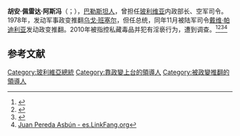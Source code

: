 '''胡安·佩雷达·阿斯冯'''（{{lang-es|Juan Pereda Asbún}}；{{bd|1931年|6月17日|2012年|11月25日|catidx=J}}），[[巴勒斯坦人|巴勒斯坦人]]，曾担任[[玻利维亚|玻利维亚]]内政部长、空军司令。1978年，发动军事政变推翻[[乌戈·班塞尔|乌戈·班塞尔]]，但任总统，同年11月被陆军司令[[戴维·帕迪利亚|戴维·帕迪利亚]]发动政变推翻。2010年被指控私藏毒品并犯有淫亵行为，遭到调查。<ref>{{Cite web |url=http://www.redescuela.org/WikiEscuela/JuanPeredaAsbun |title=Juan Pereda Asbun - RED ESCUELA. |access-date=2020-12-12 |archive-date=2021-01-22 |archive-url=https://web.archive.org/web/20210122152240/http://www.redescuela.org/WikiEscuela/JuanPeredaAsbun |dead-url=no }}</ref><ref>{{Cite web |url=https://www.ecured.cu/Juan_Pereda_Asb%C3%BAn |title=Juan Pereda Asbún - EcuRed |access-date=2020-12-12 |archive-date=2021-02-26 |archive-url=https://web.archive.org/web/20210226151108/https://ecured.cu/Juan_Pereda_Asb%C3%BAn |dead-url=no }}</ref><ref>{{Cite web |url=https://www.biografiasyvidas.com/biografia/p/pereda_asbun.htm |title=Biografia de Juan Pereda Asbún |access-date=2020-12-12 |archive-date=2021-01-24 |archive-url=https://web.archive.org/web/20210124005017/https://www.biografiasyvidas.com/biografia/p/pereda_asbun.htm |dead-url=no }}</ref><ref>[https://es.linkfang.org/wiki/Juan_Pereda_Asb%C3%BAn Juan Pereda Asbún - es.LinkFang.org]</ref>

== 参考文献 ==
{{Reflist}}

[[Category:玻利維亞總統|Category:玻利維亞總統]]
[[Category:靠政變上台的領導人|Category:靠政變上台的領導人]]
[[Category:被政變推翻的領導人|Category:被政變推翻的領導人]]